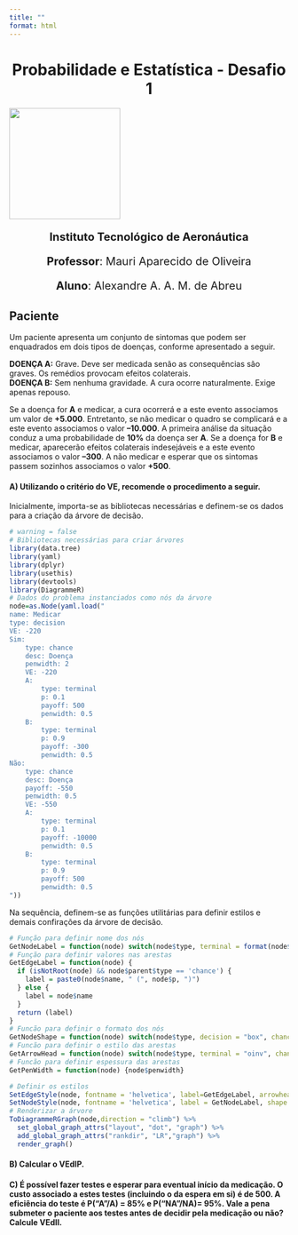 ```yaml
---
title: ""
format: html
---
```


::: {style="text-align:center"}
<h1>Probabilidade e Estatística - Desafio 1</h1>
:::

![](images/ita.jpg){fig-align="center" width="200"}

::: {style="text-align:center; font-size:20px;"}
**Instituto Tecnológico de Aeronáutica**

**Professor**: Mauri Aparecido de Oliveira

**Aluno**: Alexandre A. A. M. de Abreu
:::

## Paciente

Um paciente apresenta um conjunto de sintomas que podem ser enquadrados em dois tipos de doenças, conforme apresentado a seguir.

**DOENÇA A:** Grave. Deve ser medicada senão as consequências são graves. Os remédios provocam efeitos colaterais.\
**DOENÇA B:** Sem nenhuma gravidade. A cura ocorre naturalmente. Exige apenas repouso.

Se a doença for **A** e medicar, a cura ocorrerá e a este evento associamos um valor de **+5.000**. Entretanto, se não medicar o quadro se complicará e a este evento associamos o valor **--10.000**. A primeira análise da situação conduz a uma probabilidade de **10%** da doença ser **A**. Se a doença for **B** e medicar, aparecerão efeitos colaterais indesejáveis e a este evento associamos o valor **--300**. A não medicar e esperar que os sintomas passem sozinhos associamos o valor **+500**.

#### A) Utilizando o critério do VE, recomende o procedimento a seguir.

Inicialmente, importa-se as bibliotecas necessárias e definem-se os dados para a criação da árvore de decisão.

```r
# warning = false
# Bibliotecas necessárias para criar árvores 
library(data.tree)
library(yaml)
library(dplyr)
library(usethis)
library(devtools)
library(DiagrammeR)
# Dados do problema instanciados como nós da árvore
node=as.Node(yaml.load("
name: Medicar
type: decision
VE: -220
Sim:
    type: chance
    desc: Doença
    penwidth: 2
    VE: -220
    A:
        type: terminal
        p: 0.1
        payoff: 500
        penwidth: 0.5
    B:
        type: terminal
        p: 0.9
        payoff: -300
        penwidth: 0.5
Não:
    type: chance
    desc: Doença
    payoff: -550
    penwidth: 0.5
    VE: -550
    A:
        type: terminal
        p: 0.1
        payoff: -10000
        penwidth: 0.5
    B:
        type: terminal
        p: 0.9
        payoff: 500
        penwidth: 0.5
"))
```

Na sequência, definem-se as funções utilitárias para definir estilos e demais confirações da árvore de decisão.

```r
# Função para definir nome dos nós
GetNodeLabel = function(node) switch(node$type, terminal = format(node$payoff, scientific = FALSE, big.mark = ","),  paste0(node$name, "\n[", node$VE, "]"))
# Função para definir valores nas arestas
GetEdgeLabel = function(node) {
  if (isNotRoot(node) && node$parent$type == 'chance') {
    label = paste0(node$name, " (", node$p, ")")
  } else {
    label = node$name
  }
  return (label)
}
# Funcão para definir o formato dos nós
GetNodeShape = function(node) switch(node$type, decision = "box", chance = "circle", terminal = "none")
# Funcão para definir o estilo das arestas
GetArrowHead = function(node) switch(node$type, terminal = "oinv", chance = "normal",  "none")
# Funcão para definir espessura das arestas
GetPenWidth = function(node) {node$penwidth}

# Definir os estilos
SetEdgeStyle(node, fontname = 'helvetica', label=GetEdgeLabel, arrowhead=GetArrowHead, penwidth=GetPenWidth)
SetNodeStyle(node, fontname = 'helvetica', label = GetNodeLabel, shape = GetNodeShape, fixedsize=T, fontsize = 9)
# Renderizar a árvore
ToDiagrammeRGraph(node,direction = "climb") %>%
  set_global_graph_attrs("layout", "dot", "graph") %>%
  add_global_graph_attrs("rankdir", "LR","graph") %>%
  render_graph()
```

#### B) Calcular o VEdIP.

#### C) É possível fazer testes e esperar para eventual início da medicação. O custo associado a estes testes (incluindo o da espera em si) é de 500. A eficiência do teste é P("A"/A) = 85% e P("NA"/NA)= 95%. Vale a pena submeter o paciente aos testes antes de decidir pela medicação ou não? Calcule VEdII.
